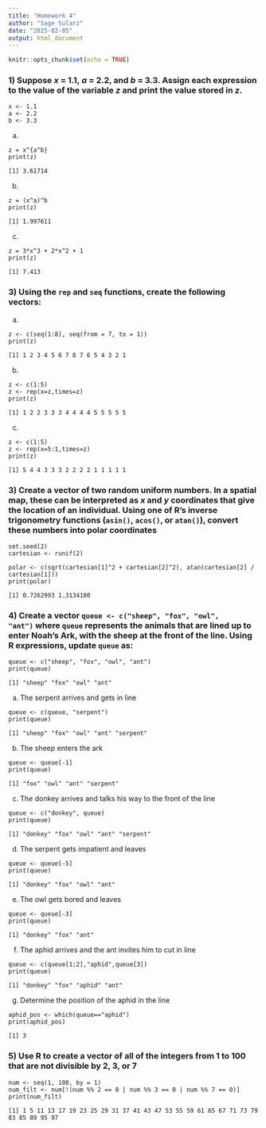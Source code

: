 ```yaml
---
title: "Homework 4"
author: "Sage Sularz"
date: "2025-02-05"
output: html_document
---
```


```r
knitr::opts_chunk$set(echo = TRUE)
```

### 1) Suppose *x* = 1.1, *a* = 2.2, and *b* = 3.3. Assign each expression to the value of the variable *z* and print the value stored in *z*.

```         
x <- 1.1
a <- 2.2
b <- 3.3
```

a)  

```         
z = x^{a^b}
print(z)
```

`[1] 3.61714`

b)  

```         
z = (x^a)^b
print(z)
```

`[1] 1.997611`

c)  

```         
z = 3*x^3 + 2*x^2 + 1
print(z)
```

`[1] 7.413`

### 3) Using the `rep` and `seq` functions, create the following vectors:

a)  

```         
z <- c(seq(1:8), seq(from = 7, to = 1))
print(z)
```

`[1] 1 2 3 4 5 6 7 8 7 6 5 4 3 2 1`

b)  

```         
z <- c(1:5)
z <- rep(x=z,times=z)
print(z)
```

`[1] 1 2 2 3 3 3 4 4 4 4 5 5 5 5 5`

c)  

```         
z <- c(1:5)
z <- rep(x=5:1,times=z)
print(z)
```

`[1] 5 4 4 3 3 3 2 2 2 2 1 1 1 1 1`

### 3) Create a vector of two random uniform numbers. In a spatial map, these can be interpreted as *x* and *y* coordinates that give the location of an individual. Using one of R’s inverse trigonometry functions (`asin()`, `acos()`, or `atan()`), convert these numbers into polar coordinates

```         
set.seed(2)
cartesian <- runif(2)

polar <- c(sqrt(cartesian[1]^2 + cartesian[2]^2), atan(cartesian[2] / cartesian[1]))
print(polar)
```

`[1] 0.7262993 1.3134100`

### 4) Create a vector `queue <- c("sheep", "fox", "owl", "ant")` where `queue` represents the animals that are lined up to enter Noah’s Ark, with the sheep at the front of the line. Using R expressions, update `queue` as:

```         
queue <- c("sheep", "fox", "owl", "ant")
print(queue)
```

`[1] "sheep" "fox" "owl" "ant"`

a)  The serpent arrives and gets in line

```         
queue <- c(queue, "serpent")
print(queue)
```

`[1] "sheep" "fox" "owl" "ant" "serpent"`

b)  The sheep enters the ark

```         
queue <- queue[-1]
print(queue)
```

`[1] "fox" "owl" "ant" "serpent"`

c)  The donkey arrives and talks his way to the front of the line

```         
queue <- c("donkey", queue)
print(queue)
```

`[1] "donkey" "fox" "owl" "ant" "serpent"`

d)  The serpent gets impatient and leaves

```         
queue <- queue[-5]
print(queue)
```

`[1] "donkey" "fox" "owl" "ant"`

e)  The owl gets bored and leaves

```         
queue <- queue[-3]
print(queue)
```

`[1] "donkey" "fox" "ant"`

f)  The aphid arrives and the ant invites him to cut in line

```         
queue <- c(queue[1:2],"aphid",queue[3])
print(queue)
```

`[1] "donkey" "fox" "aphid" "ant"`

g)  Determine the position of the aphid in the line

```         
aphid_pos <- which(queue=="aphid")
print(aphid_pos)
```

`[1] 3`

### 5) Use R to create a vector of all of the integers from 1 to 100 that are not divisible by 2, 3, or 7

```         
num <- seq(1, 100, by = 1)
num_filt <- num[!(num %% 2 == 0 | num %% 3 == 0 | num %% 7 == 0)]
print(num_filt)
```

`[1] 1 5 11 13 17 19 23 25 29 31 37 41 43 47 53 55 59 61 65 67 71 73 79 83 85 89 95 97`
